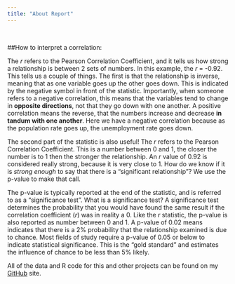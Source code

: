 ```yaml
---
title: "About Report"
---
```

&nbsp;
&nbsp;

##How to interpret a correlation: 


The *r* refers to the Pearson Correlation Coefficient, and it tells us how strong a relationship is between 2 sets of numbers. In this example, the *r* = -0.92.  This tells us a couple of things. 
The first is that the relationship is inverse, meaning that as one variable goes up the other goes down. This is indicated by the negative symbol in front of the statistic.  Importantly, when someone refers to a negative correlation, this means that the variables tend to change in **opposite directions**, not that they go down with one another.  A positive correlation means the reverse, that the numbers increase and decrease **in tandum with one another**.  Here we have a negative correlation because as the population rate goes up, the unemployment rate goes down.  
    
The second part of the statistic is also useful! The *r* refers to the Pearson Correlation Coefficient. This is a number between 0 and 1, the closer the number is to 1 then the stronger the relationship. An *r* value of 0.92 is considered really strong, because it is very close to 1.  How do we know if it is *strong enough* to say that there is a "significant relationship"?  We use the p-value to make that call. 
    
The p-value is typically reported at the end of the statistic, and is referred to as a "significance test".  What is a significance test?  A significance test determines the probability that you would have found the same result if the correlation coefficient (*r*) was in reality a 0.  Like the *r* statistic, the p-value is also reported as number between 0 and 1.  A p-value of 0.02 means indicates that there is a 2% probability that the relationship examined is due to chance.  Most fields of study require a p-value of 0.05  or below to indicate statistical significance. This is the "gold standard" and estimates the influence of chance to be less than 5% likely. 



All of the data and R code for this and other projects can be found on my [GitHub](https://github.com/RealLifeData) site. 

<!--html_preserve-->

<link rel="stylesheet" href="style.css" type="text/css" />
<script>
  (function(i,s,o,g,r,a,m){i['GoogleAnalyticsObject']=r;i[r]=i[r]||function(){
  (i[r].q=i[r].q||[]).push(arguments)},i[r].l=1*new Date();a=s.createElement(o),
  m=s.getElementsByTagName(o)[0];a.async=1;a.src=g;m.parentNode.insertBefore(a,m)
  })(window,document,'script','https://www.google-analytics.com/analytics.js','ga');

  ga('create', 'UA-91308049-1', 'auto');
  ga('send', 'pageview');

</script>



<!-- Go to www.addthis.com/dashboard to customize your tools --> <script type="text/javascript" src="//s7.addthis.com/js/300/addthis_widget.js#pubid=ra-589036a8549be1ce"></script>


<!--/html_preserve-->

